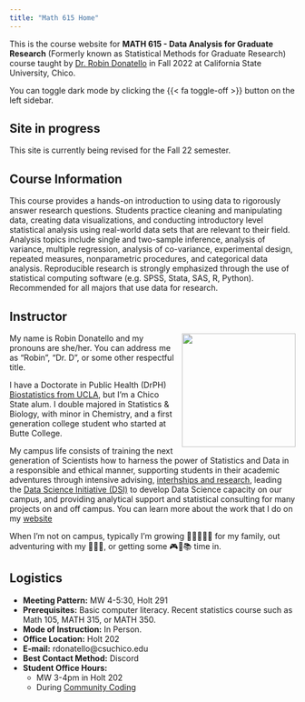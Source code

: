 ```yaml
---
title: "Math 615 Home"
---
```


This is the course website for **MATH 615 - Data Analysis for Graduate Research** (Formerly known as Statistical Methods for Graduate Research) course taught by [Dr. Robin Donatello](www.norcalbiostat.com) in Fall 2022 at California State University, Chico. 

:::{.callout-tip}
You can toggle dark mode by clicking the {{< fa toggle-off >}} button on the left sidebar.
:::

:::{.callout-important}
# Site in progress
This site is currently being revised for the Fall 22 semester.
:::

## Course Information

This course provides a hands-on introduction to using data to rigorously answer research questions. Students practice cleaning and manipulating data, creating data visualizations, and conducting introductory level statistical analysis using real-world data sets that are relevant to their field. Analysis topics include single and two-sample inference, analysis of variance, multiple regression, analysis of co-variance, experimental design, repeated measures, nonparametric procedures, and categorical data analysis. Reproducible research is strongly emphasized through the use of statistical computing software (e.g. SPSS, Stata, SAS, R, Python). Recommended for all majors that use data for research.

## Instructor

![](images/Zombatar.jpg){style="float:right;padding: 0 0 0 10px;" fig-alt="Semi-accurate rendition of Dr. Donatello" width="200"}

My name is Robin Donatello and my pronouns are she/her. You can address me as "Robin", "Dr. D", or some other respectful title. 

I have a Doctorate in Public Health (DrPH) [Biostatistics from UCLA](https://ph.ucla.edu/academics/departments/biostatistics), but I'm a Chico State alum. I double majored in Statistics &  Biology, with minor in Chemistry, and a first generation college student who started at Butte College. 

My campus life consists of training the next generation of Scientists how to harness the power of Statistics and Data in a responsible and ethical manner, supporting students in their academic adventures through intensive advising, [interhships and research](https://www.dataanalytics4fanh.science/), leading the [Data Science Initiative (DSI)](https://www.csuchico.edu/datascience/index.shtml) to develop Data Science capacity on our campus, and providing analytical support and statistical consulting for many projects on and off campus. You can learn more about the work that I do on my [website](http://www.norcalbiostat.com/)

When I’m not on campus, typically I’m growing 🥕🌾🍅🍆🍏 for my family, out adventuring with my 🐶🧔🐩, or getting some 🎮🎲📚 time in. 

## Logistics

* **Meeting Pattern:** MW 4-5:30, Holt 291
* **Prerequisites:** Basic computer literacy. Recent statistics course such as Math 105, MATH 315, or MATH 350.  
* **Mode of Instruction:** In Person.
* **Office Location:** Holt 202
* **E-mail:** rdonatello@csuchico.edu
* **Best Contact Method:** Discord
* **Student Office Hours:** 
    - MW 3-4pm in Holt 202
    - During [Community Coding](https://www.csuchico.edu/datascience/community-coding.shtml)

